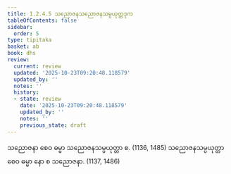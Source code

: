 ```yaml
---
title: 1.2.4.5 သညောဇနသညောဇနသမ္ပယုတ္တဒုက
tableOfContents: false
sidebar:
  order: 5
type: tipitaka
basket: ab
book: dhs
review:
  current: review
  updated: '2025-10-23T09:20:48.118579'
  updated_by: ''
  notes: ''
  history:
  - state: review
    date: '2025-10-23T09:20:48.118579'
    updated_by: ''
    notes: ''
    previous_state: draft
---
```



<ReviewStatus review={frontmatter.review} showDetails={true} />

<HypothesisAnnotation frontmatter={frontmatter} />

<DynamicBreadcrumb />

<Division number="46" book="dhs" e="ch" v="29" p="8">

<Paragraph number="118" book="dhs">
သညောဇနာ စေဝ ဓမ္မာ သညောဇနသမ္ပယုတ္တာ စ. (<Emphasis>1136, 1485</Emphasis>)
</Paragraph>

<Paragraph number="119" book="dhs">
သညောဇနသမ္ပယုတ္တာ စေဝ ဓမ္မာ နော စ သညောဇနာ. (<Emphasis>1137, 1486</Emphasis>)
</Paragraph>
</Division>
